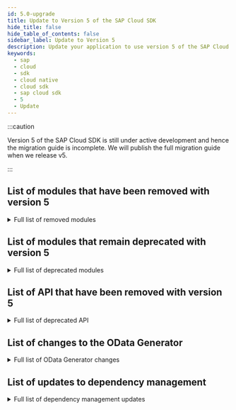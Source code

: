```yaml
---
id: 5.0-upgrade
title: Update to Version 5 of the SAP Cloud SDK
hide_title: false
hide_table_of_contents: false
sidebar_label: Update to Version 5
description: Update your application to use version 5 of the SAP Cloud SDK
keywords:
  - sap
  - cloud
  - sdk
  - cloud native
  - cloud sdk
  - sap cloud sdk
  - 5
  - Update
---
```


:::caution

Version 5 of the SAP Cloud SDK is still under active development and hence the migration guide is incomplete.
We will publish the full migration guide when we release v5.

:::

## List of modules that have been removed with version 5

<details>
    <summary>Full list of removed modules</summary>

- Blockchain:
  - `blockchain-business-services-sdk`
  - `blockchain-business-services-visibility`
  - `blockchain-client-fabric`
  - `blockchain-client-multichain`
  - `scp-blockchain`
- Neo related modules:
  - `auditlog-scp-neo`
  - `cloudplatform-connectivity-scp-neo`
  - `cloudplatform-core-scp-neo`
  - `scp-neo`
  - `security-scp-neo`
  - `tenant-scp-neo`
  - `concurrency-scp-neo`
- Pregenerated clients
  - `scp-workflow-cf`
  - `btp-business-rules`
- Others:
  - `com.sap.cloud.sdk:sdk-sjb-bom`
  - `com.sap.cloud.sdk.archetypes:sdk-neo-javaee7`
  - `com.sap.cloud.sdk.plugins:plugins-parent`
  - `com.sap.cloud.sdk.plugins:scp-neo-maven-plugin`
  - `com.sap.cloud.sdk.cloudplatform:security-servlet`
  - `com.sap.cloud.sdk.datamodel:odata-generator-cli`
    - Call the generator directly as a maven plugin: `mvn com.sap.cloud.sdk.datamodel:odata-generator-maven-plugin:5.0.0:generate`
  - `com.sap.cloud.sdk.datamodel:odata-v4-generator-cli`
    - Call the generator directly as a maven plugin: `mvn com.sap.cloud.sdk.datamodel:odata-v4-generator-maven-plugin:5.0.0:generate`
  - `com.sap.cloud.sdk.datamodel:openapi-generator-cli`
    - Call the generator directly as a maven plugin: `mvn com.sap.cloud.sdk.datamodel:openapi-generator-maven-plugin:5.0.0:generate`

</details>

## List of modules that remain deprecated with version 5

<details>
    <summary>Full list of deprecated modules</summary>

- `com.sap.cloud.sdk.s4hana:s4hana-connectivity`
- `com.sap.cloud.sdk.s4hana:s4hana-core`
- `com.sap.cloud.sdk.s4hana:rfc`
- `com.sap.cloud.sdk.datamodel:soap`
- `com.sap.cloud.sdk.cloudplatform:auditlog-scp-cf`

</details>

## List of API that have been removed with version 5

<!-- vale off -->

<details>
  <summary>Full list of deprecated API</summary>

  <table>
    <thead>
      <tr>
        <td>
          <b>API</b>
        </td>
        <td>
          <b>Replacement</b>
        </td>
        <td>
          <b>Comment</b>
        </td>
      </tr>
    </thead>
    <tbody>
      <tr>
        <td>DefaultErpHttpDestination</td>
        <td>HttpDestination</td>
        <td>
          HttpDestination now automatically adds sap-client and sap-language
          headers defined on the destination
        </td>
      </tr>
      <tr>
        <td>ErpHttpDestination</td>
        <td>-</td>
        <td>No replacement necessary</td>
      </tr>
      <tr>
        <td>ErpHttpDestinationProperties</td>
        <td>-</td>
        <td>No replacement necessary</td>
      </tr>
      <tr>
        <td>ErpHttpDestinationUtils</td>
        <td>-</td>
        <td>No replacement necessary</td>
      </tr>
      <tr>
        <td>StringConverter</td>
        <td>Java Standard Library</td>
        <td>
          The Java Standard Library offers the same features, e.g.
          <code>SimpleDateFormat</code> or <code>DateTimeFormatter</code>, with the
          pattern
          <code>yyyy-MM-dd</code> or <code>yyyy-MM-dd HH:mm:ss</code>
        </td>
      </tr>
      <tr>
        <td>StringValidator</td>
        <td>
          <a href="https://commons.apache.org/proper/commons-codec/">
            Apache Commons Codec
          </a>
        </td>
        <td>
          Use libraries like{' '}
          <a href="https://commons.apache.org/proper/commons-codec/">
            Apache Commons Codec
          </a>
          , which offers a{' '}
          <a href="https://commons.apache.org/proper/commons-codec/apidocs/org/apache/commons/codec/binary/Base64.html">
            Base64
          </a>{' '}
          class.
        </td>
      </tr>
      <tr>
        <td>ClientCredentialsValidator</td>
        <td>Java Standard Library</td>
        <td>
          For validation client secrets see <code>StringValidator</code> above.
          To validate the client id, try to match the regular expression
          <code>[a-zA-Z0-9\\-!|]+</code>.
        </td>
      </tr>
      <tr>
        <td>OAuth2ServiceProvider</td>
        <td><a href="https://github.com/SAP/cloud-security-services-integration-library/tree/main/token-client">SAP BTP Java Token Client</a></td>
        <td>
          Please directly use the <a href="https://github.com/SAP/cloud-security-services-integration-library/tree/main/token-client">SAP BTP Java Token Client</a> library instead.
        </td>
      </tr>
      <tr>
        <td>AuthTokenBuilder</td>
        <td><a href="https://github.com/auth0/java-jwt">Java JWT implementation</a></td>
        <td>
          For creating an <code>AuthToken</code> from scratch, please manually define the claims and optional audience field. For example:
          <pre>String jwt = JWT.create()<br />
          &nbsp;&nbsp;.withClaim("zid", "tenant-id")<br />
          &nbsp;&nbsp;.withClaim("iss", "http://subscriber.domain")<br />
          &nbsp;&nbsp;.withAudience("my-app!t123")<br />
          &nbsp;&nbsp;.sign(Algorithm.none());<br />
          AuthToken token = new AuthToken(JWT.decode(jwt));</pre>
          Alternatively for creating extended unit tests based on token handling, please find the <a href="https://github.com/SAP/cloud-security-services-integration-library/tree/main/java-security-test">SAP BTP Java Security Test</a> library instead.
        </td>
      </tr>
    </tbody>
  </table>
</details>

## List of changes to the OData Generator

<details>
    <summary>Full list of OData Generator changes</summary>

- `javax.inject.Named` annotation removed from code generated by the OData v2 and v4 generators. With that, [the `javax.inject` dependency](https://search.maven.org/artifact/javax.inject/javax.inject) is no longer needed to compile the generated code.

</details>

## List of updates to dependency management

<details>
    <summary>Full list of dependency management updates</summary>

- `javax.inject.Named` annotation removed from code generated by the OData v2 and v4 generators. With that, [the `javax.inject` dependency](https://search.maven.org/artifact/javax.inject/javax.inject) is no longer needed to compile the generated code.
- [The `jcl-over-slf4j` dependency](https://search.maven.org/artifact/org.slf4j/jcl-over-slf4j) is no longer needed in Spring Boot 3 applications. Should you wish to include it, be sure to define the dependency version.

</details>

<!--
## Introduction

Version 5 of the SAP Cloud SDK is here and we highly recommend updating to it as soon as possible.
It brings various improvements while keeping the necessary adjustments to an absolute minimum.

There is a good chance that just bumping the version to `5.0.0` is already enough, without the need for any further adjustments.
In particular, updating may be straightforward if you are not using any deprecated API.

:::note Release Blog Post
For more information also check out our version 5 release blog post
:::

## Before You Update

Before you increase the SAP Cloud SDK version to 5 it can be beneficial to migrate any usage of **deprecated API** first.
Follow the deprecation note of the Javadoc in case you are still using deprecated API from the SAP Cloud SDK.
Most deprecated API is removed With version 5.

 -->
<!-- vale off -->
<!--

<details>
    <summary>Full list of deprecated API</summary>

  <table>
    <thead>
        <tr>
            <td><b>API</b></td>
            <td><b>Replacement</b></td>
            <td><b>Comment</b></td>
        </tr>
    </thead>
    <tbody>
          <tr>
            <td>DefaultErpHttpDestination</td>
            <td>HttpDestination</td>
            <td>
              HttpDestination now automatically adds sap-client and sap-language
              headers defined on the destination
            </td>
          </tr>
          <tr>
            <td>ErpHttpDestination</td>
            <td>-</td>
            <td>No replacement necessary</td>
          </tr>
          <tr>
            <td>ErpHttpDestinationProperties</td>
            <td>-</td>
            <td>No replacement necessary</td>
          </tr>
          <tr>
            <td>ErpHttpDestinationUtils</td>
            <td>-</td>
            <td>No replacement necessary</td>
          </tr>
        <tr>
            <td></td>
            <td></td>
            <td></td>
        </tr>
    </tbody>
</table>

</details>

## Update Your POM.XML

 -->
<!-- vale on -->
<!--


Begin by upgrading the version to `5.0.0`.
Make sure to apply this for all the places where you declare the SAP Cloud SDK version.
Typically, this is the `sdk-bom` in the dependency management section.

In case you are using any of the code generators (OData, OpenAPI) also increase the version for those.

:::tip Verify the version
You can run `mvn dependency:tree | grep 'com.sap.cloud.sdk'` to verify that all entries are consistently on version 5.
:::

Finally, version 5 discontinued some (legacy) modules and plugins.
Most notably are:

- All Neo related modules
- The SAP Java Buildpack BOM: [replacement Tomcat/TomEE BOMs](dependencies#the-sap-cloud-sdk-bill-of-material)

Remove them if they are present in your pom files.

<details>
    <summary>Full list of removed modules</summary>

- Blockchain:
  - `blockchain-business-services-sdk`
  - `blockchain-business-services-visibility`
  - `blockchain-client-fabric`
  - `blockchain-client-multichain`
  - `scp-blockchain`
- Neo related modules:
  - `auditlog-scp-neo`
  - `cloudplatform-connectivity-scp-neo`
  - `cloudplatform-core-scp-neo`
  - `scp-neo`
  - `security-scp-neo`
  - `tenant-scp-neo`
  - `concurrency-scp-neo`
- Pregenerated clients
  - `scp-workflow-cf`
  - `btp-business-rules`
- Others:
  - `com.sap.cloud.sdk:sdk-sjb-bom`
  - `com.sap.cloud.sdk.archetypes:sdk-neo-javaee7`
  - `com.sap.cloud.sdk.plugins:plugins-parent`
  - `com.sap.cloud.sdk.plugins:scp-neo-maven-plugin`

</details>

We deprecated some modules in version 5, if you are using any of them, please note that support for them may not be continued in upcoming major versions.

<details>
    <summary>Full list of deprecated modules</summary>

- `com.sap.cloud.sdk.s4hana:s4hana-connectivity`
- `com.sap.cloud.sdk.s4hana:s4hana-core`
- `com.sap.cloud.sdk.s4hana:rfc`
- `com.sap.cloud.sdk.datamodel:soap`
- `com.sap.cloud.sdk.cloudplatform:auditlog-scp-cf`

</details>

## Pregenerated Clients

OData and OpenAPI pregenerated clients have been removed, the replacement is to generate clients with the
[OData](../features/odata/generator.mdx) or the [OpenAPI](../features/rest/generate-rest-client.mdx) code generator.
Specifications are available at [SAP Business Accelerator Hub](https://api.sap.com/).

## Get Support

Having trouble with any of the update steps?
Please don't hesitate to reach out to us!

You can find our [public and internal support channels here](/docs/overview/get-support).

## Further Changes

At this point the update is probably already complete.
There are more technically breaking API changes in version 5 that likely won't affect your project.
Still, they are listed here for completeness and easy access.

### Others

The most notable remaining changes are:

-
 -->
